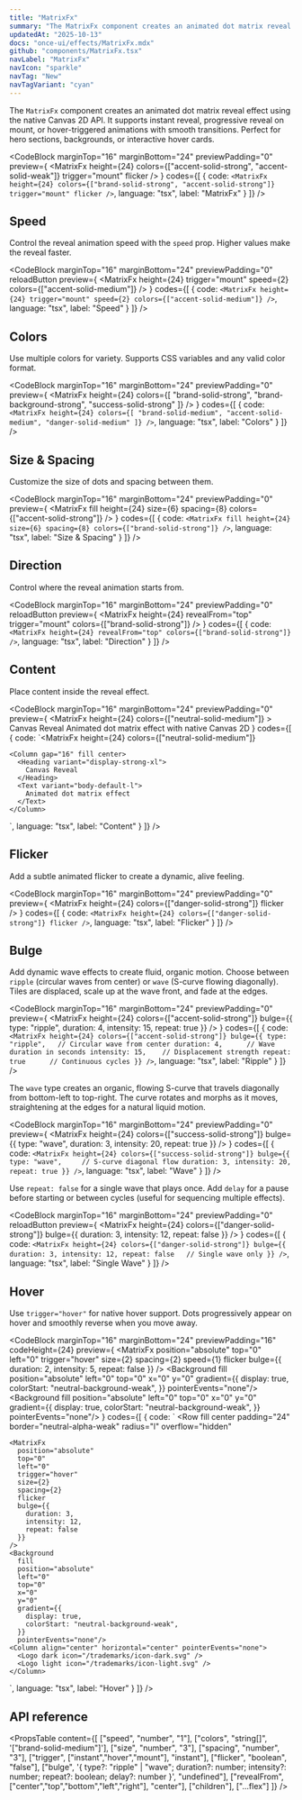 ```yaml
---
title: "MatrixFx"
summary: "The MatrixFx component creates an animated dot matrix reveal effect using native Canvas 2D API."
updatedAt: "2025-10-13"
docs: "once-ui/effects/MatrixFx.mdx"
github: "components/MatrixFx.tsx"
navLabel: "MatrixFx"
navIcon: "sparkle"
navTag: "New"
navTagVariant: "cyan"
---
```


The `MatrixFx` component creates an animated dot matrix reveal effect using the native Canvas 2D API. It supports instant reveal, progressive reveal on mount, or hover-triggered animations with smooth transitions. Perfect for hero sections, backgrounds, or interactive hover cards.

<CodeBlock
  marginTop="16"
  marginBottom="24"
  previewPadding="0"
  preview={
    <MatrixFx
      height={24}
      colors={["accent-solid-strong", "accent-solid-weak"]}
      trigger="mount"
      flicker
    />
  }
  codes={[
    {
      code:
`<MatrixFx
    height={24}
    colors={["brand-solid-strong", "accent-solid-strong"]}
    trigger="mount"
    flicker
/>`,
      language: "tsx",
      label: "MatrixFx"
    }
  ]}
/>

## Speed

Control the reveal animation speed with the `speed` prop. Higher values make the reveal faster.

<CodeBlock
  marginTop="16"
  marginBottom="24"
  previewPadding="0"
  reloadButton
  preview={
    <MatrixFx
      height={24}
      trigger="mount"
      speed={2}
      colors={["accent-solid-medium"]}
    />
  }
  codes={[
    {
      code:
`<MatrixFx
    height={24}
    trigger="mount"
    speed={2}
    colors={["accent-solid-medium"]}
/>`,
      language: "tsx",
      label: "Speed"
    }
  ]}
/>

## Colors

Use multiple colors for variety. Supports CSS variables and any valid color format.

<CodeBlock
  marginTop="16"
  marginBottom="24"
  previewPadding="0"
  preview={
    <MatrixFx
      height={24}
      colors={[
        "brand-solid-strong",
        "brand-background-strong",
        "success-solid-strong"
      ]}
    />
  }
  codes={[
    {
      code:
`<MatrixFx
    height={24}
    colors={[
        "brand-solid-medium",
        "accent-solid-medium",
        "danger-solid-medium"
    ]}
/>`,
      language: "tsx",
      label: "Colors"
    }
  ]}
/>

## Size & Spacing

Customize the size of dots and spacing between them.

<CodeBlock
  marginTop="16"
  marginBottom="24"
  previewPadding="0"
  preview={
    <MatrixFx
      fill
      height={24}
      size={6}
      spacing={8}
      colors={["accent-solid-strong"]}
    />
  }
  codes={[
    {
      code:
`<MatrixFx
    fill
    height={24}
    size={6}
    spacing={8}
    colors={["brand-solid-strong"]}
/>`,
      language: "tsx",
      label: "Size & Spacing"
    }
  ]}
/>

## Direction

Control where the reveal animation starts from.

<CodeBlock
  marginTop="16"
  marginBottom="24"
  previewPadding="0"
  reloadButton
  preview={
    <MatrixFx
      height={24}
      revealFrom="top"
      trigger="mount"
      colors={["brand-solid-strong"]}
    />
  }
  codes={[
    {
      code:
`<MatrixFx
    height={24}
    revealFrom="top"
    colors={["brand-solid-strong"]}
/>`,
      language: "tsx",
      label: "Direction"
    }
  ]}
/>

## Content

Place content inside the reveal effect.

<CodeBlock
  marginTop="16"
  marginBottom="24"
  previewPadding="0"
  preview={
    <MatrixFx
      height={24}
      colors={["neutral-solid-medium"]}
    >
      <Column gap="16" fill center>
        <Heading variant="display-strong-xl" onBackground="neutral-strong" align="center">
          Canvas Reveal
        </Heading>
        <Text variant="body-default-l" onBackground="neutral-weak" align="center">
          Animated dot matrix effect with native Canvas 2D
        </Text>
      </Column>
    </MatrixFx>
  }
  codes={[
    {
      code:
`<MatrixFx
    height={24}
    colors={["neutral-solid-medium"]}
>
    <Column gap="16" fill center>
      <Heading variant="display-strong-xl">
        Canvas Reveal
      </Heading>
      <Text variant="body-default-l">
        Animated dot matrix effect
      </Text>
    </Column>
</MatrixFx>`,
      language: "tsx",
      label: "Content"
    }
  ]}
/>

## Flicker

Add a subtle animated flicker to create a dynamic, alive feeling.

<CodeBlock
  marginTop="16"
  marginBottom="24"
  previewPadding="0"
  preview={
    <MatrixFx
      height={24}
      colors={["danger-solid-strong"]}
      flicker
    />
  }
  codes={[
    {
      code:
`<MatrixFx
    height={24}
    colors={["danger-solid-strong"]}
    flicker
/>`,
      language: "tsx",
      label: "Flicker"
    }
  ]}
/>

## Bulge

Add dynamic wave effects to create fluid, organic motion. Choose between `ripple` (circular waves from center) or `wave` (S-curve flowing diagonally). Tiles are displaced, scale up at the wave front, and fade at the edges.

<CodeBlock
  marginTop="16"
  marginBottom="24"
  previewPadding="0"
  preview={
    <MatrixFx
      height={24}
      colors={["accent-solid-strong"]}
      bulge={{
        type: "ripple",
        duration: 4,
        intensity: 15,
        repeat: true
      }}
    />
  }
  codes={[
    {
      code:
`<MatrixFx
    height={24}
    colors={["accent-solid-strong"]}
    bulge={{
        type: "ripple",   // Circular wave from center
        duration: 4,      // Wave duration in seconds
        intensity: 15,    // Displacement strength
        repeat: true      // Continuous cycles
    }}
/>`,
      language: "tsx",
      label: "Ripple"
    }
  ]}
/>

The `wave` type creates an organic, flowing S-curve that travels diagonally from bottom-left to top-right. The curve rotates and morphs as it moves, straightening at the edges for a natural liquid motion.

<CodeBlock
  marginTop="16"
  marginBottom="24"
  previewPadding="0"
  preview={
    <MatrixFx
      height={24}
      colors={["success-solid-strong"]}
      bulge={{
        type: "wave",
        duration: 3,
        intensity: 20,
        repeat: true
      }}
    />
  }
  codes={[
    {
      code:
`<MatrixFx
    height={24}
    colors={["success-solid-strong"]}
    bulge={{
        type: "wave",     // S-curve diagonal flow
        duration: 3,
        intensity: 20,
        repeat: true
    }}
/>`,
      language: "tsx",
      label: "Wave"
    }
  ]}
/>

Use `repeat: false` for a single wave that plays once. Add `delay` for a pause before starting or between cycles (useful for sequencing multiple effects).

<CodeBlock
  marginTop="16"
  marginBottom="24"
  previewPadding="0"
  reloadButton
  preview={
    <MatrixFx
      height={24}
      colors={["danger-solid-strong"]}
      bulge={{
        duration: 3,
        intensity: 12,
        repeat: false
      }}
    />
  }
  codes={[
    {
      code:
`<MatrixFx
    height={24}
    colors={["danger-solid-strong"]}
    bulge={{
        duration: 3,
        intensity: 12,
        repeat: false   // Single wave only
    }}
/>`,
      language: "tsx",
      label: "Single Wave"
    }
  ]}
/>

## Hover

Use `trigger="hover"` for native hover support. Dots progressively appear on hover and smoothly reverse when you move away.

<CodeBlock
  marginTop="16"
  marginBottom="24"
  previewPadding="16"
  codeHeight={24}
  preview={
    <Row gap="16" fillWidth height={24}>
      <Row
        fill
        center
        padding="24"
        border="neutral-alpha-weak"
        radius="l"
        overflow="hidden"
      >
        <MatrixFx
          position="absolute"
          top="0"
          left="0"
          trigger="hover"
          size={2}
          spacing={2}
          speed={1}
          flicker
          bulge={{
            duration: 2,
            intensity: 5,
            repeat: false
          }}
        />
        <Background
          fill
          position="absolute"
          left="0"
          top="0"
          x="0"
          y="0"
          gradient={{
            display: true,
            colorStart: "neutral-background-weak",
          }}
          pointerEvents="none"/>
        <Column align="center" horizontal="center" pointerEvents="none">
          <Logo dark icon="/trademarks/icon-dark.svg" />
          <Logo light icon="/trademarks/icon-light.svg" />
        </Column>
      </Row>
      <Row
        fill
        center
        padding="24"
        border="neutral-alpha-weak"
        radius="l"
        overflow="hidden"
      >
        <MatrixFx
          position="absolute"
          top="0"
          left="0"
          trigger="hover"
          size={2}
          spacing={2}
          flicker
          revealFrom="bottom"
        />
        <Background
          fill
          position="absolute"
          left="0"
          top="0"
          x="0"
          y="0"
          gradient={{
            display: true,
            colorStart: "neutral-background-weak",
          }}
          pointerEvents="none"/>
        <Column align="center" horizontal="center" pointerEvents="none">
          <Logo dark icon="/trademarks/icon-dark.svg" />
          <Logo light icon="/trademarks/icon-light.svg" />
        </Column>
      </Row>
    </Row>
  }
  codes={[
    {
      code:
`
<Row
    fill
    center
    padding="24"
    border="neutral-alpha-weak"
    radius="l"
    overflow="hidden"
>
    <MatrixFx
      position="absolute"
      top="0"
      left="0"
      trigger="hover"
      size={2}
      spacing={2}
      flicker
      bulge={{
        duration: 3,
        intensity: 12,
        repeat: false
      }}
    />
    <Background
      fill
      position="absolute"
      left="0"
      top="0"
      x="0"
      y="0"
      gradient={{
        display: true,
        colorStart: "neutral-background-weak",
      }}
      pointerEvents="none"/>
    <Column align="center" horizontal="center" pointerEvents="none">
      <Logo dark icon="/trademarks/icon-dark.svg" />
      <Logo light icon="/trademarks/icon-light.svg" />
    </Column>
</Row>
<Row
    fill
    center
    padding="24"
    border="neutral-alpha-weak"
    radius="l"
    overflow="hidden"
>
    <MatrixFx
      position="absolute"
      top="0"
      left="0"
      trigger="hover"
      size={2}
      spacing={2}
      flicker
      revealFrom="bottom"
    />
    <Background
      fill
      position="absolute"
      left="0"
      top="0"
      x="0"
      y="0"
      gradient={{
        display: true,
        colorStart: "neutral-background-weak",
      }}
      pointerEvents="none"/>
    <Column align="center" horizontal="center" pointerEvents="none">
      <Logo dark icon="/trademarks/icon-dark.svg" />
      <Logo light icon="/trademarks/icon-light.svg" />
    </Column>
</Row>`,
      language: "tsx",
      label: "Hover"
    }
  ]}
/>

## API reference

<PropsTable
  content={[
    ["speed", "number", "1"],
    ["colors", "string[]", '["brand-solid-medium"]'],
    ["size", "number", "3"],
    ["spacing", "number", "3"],
    ["trigger", ["instant","hover","mount"], "instant"],
    ["flicker", "boolean", "false"],
    ["bulge", '{ type?: "ripple" | "wave"; duration?: number; intensity?: number; repeat?: boolean; delay?: number }', "undefined"],
    ["revealFrom", ["center","top","bottom","left","right"], "center"],
    ["children"],
    ["...flex"]
  ]}
/>
